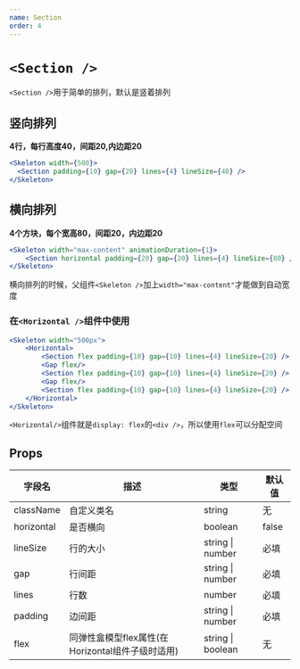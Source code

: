 ```yaml
---
name: Section
order: 4
---
```



# `<Section />`

`<Section />`用于简单的排列，默认是竖着排列

## 竖向排列

**4行，每行高度40，间距20,内边距20**

```jsx
<Skeleton width={500}>
  <Section padding={10} gap={20} lines={4} lineSize={40} />
</Skeleton>
```

<SkeletonProvider>
  <Skeleton width={500}>
    <Section padding={20} gap={20} lines={4} lineSize={40} />
  </Skeleton>
</SkeletonProvider>

## 横向排列

**4个方块，每个宽高80，间距20，内边距20**

```jsx
<Skeleton width="max-content" animationDuration={1}>
    <Section horizontal padding={20} gap={20} lines={4} lineSize={80} />
</Skeleton>
```
<SkeletonProvider>
  <Skeleton width="max-content" animationDuration={1}>
    <Section horizontal padding={20} gap={20} lines={4} lineSize={80} />
  </Skeleton>
</SkeletonProvider>

横向排列的时候，父组件`<Skeleton />`加上`width="max-content"`才能做到自动宽度

### 在`<Horizontal />`组件中使用
```jsx
<Skeleton width="500px">
    <Horizontal>
        <Section flex padding={10} gap={10} lines={4} lineSize={20} />
        <Gap flex/>
        <Section flex padding={10} gap={10} lines={4} lineSize={20} />
        <Gap flex/>
        <Section flex padding={10} gap={10} lines={4} lineSize={20} />
    </Horizontal>
</Skeleton>
```

<SkeletonProvider>
    <Skeleton width="500px">
        <Horizontal>
            <Section flex padding={10} gap={10} lines={4} lineSize={20} />
            <Gap flex/>
            <Section flex={2} padding={10} gap={10} lines={4} lineSize={20} />
            <Gap flex/>
            <Section flex padding={10} gap={10} lines={4} lineSize={20} />
        </Horizontal>
    </Skeleton>
</SkeletonProvider>

`<Horizontal/>`组件就是`display: flex`的`<div />`，所以使用`flex`可以分配空间


## Props

| 字段名     | 描述         | 类型             | 默认值 |
| ---------- | ------------ | ---------------- | ------ |
| className  | 自定义类名   | string           | 无     |
| horizontal | 是否横向     | boolean          | false  |
| lineSize   | 行的大小     | string \| number | 必填   |
| gap        | 行间距       | string \| number | 必填   |
| lines      | 行数         | number           | 必填   |
| padding    | 边间距       | string \| number | 必填   |
| flex       | 同弹性盒模型flex属性(在Horizontal组件子级时适用) | string \| boolean | 无   |
